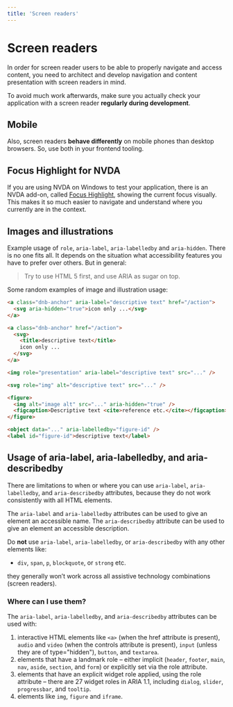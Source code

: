 ```yaml
---
title: 'Screen readers'
---
```


# Screen readers

In order for screen reader users to be able to properly navigate and access content, you need to architect and develop navigation and content presentation with screen readers in mind.

To avoid much work afterwards, make sure you actually check your application with a screen reader **regularly during development**.

## Mobile

Also, screen readers **behave differently** on mobile phones than desktop browsers. So, use both in your frontend tooling.

## Focus Highlight for NVDA

If you are using NVDA on Windows to test your application, there is an NVDA add-on, called [Focus Highlight](https://addons.nvda-project.org/addons/focusHighlight.en.html), showing the current focus visually. This makes it so much easier to navigate and understand where you currently are in the context.

## Images and illustrations

Example usage of `role`, `aria-label`, `aria-labelledby` and `aria-hidden`. There is no one fits all. It depends on the situation what accessibility features you have to prefer over others. But in general:

> Try to use HTML 5 first, and use ARIA as sugar on top.

Some random examples of image and illustration usage:

```html
<a class="dnb-anchor" aria-label="descriptive text" href="/action">
  <svg aria-hidden="true">icon only ...</svg>
</a>

<a class="dnb-anchor" href="/action">
  <svg>
    <title>descriptive text</title>
    icon only ...
  </svg>
</a>

<img role="presentation" aria-label="descriptive text" src="..." />

<svg role="img" alt="descriptive text" src="..." />

<figure>
  <img alt="image alt" src="..." aria-hidden="true" />
  <figcaption>Descriptive text <cite>reference etc.</cite></figcaption>
</figure>

<object data="..." aria-labelledby="figure-id" />
<label id="figure-id">descriptive text</label>
```

## Usage of aria-label, aria-labelledby, and aria-describedby

There are limitations to when or where you can use `aria-label`, `aria-labelledby`, and `aria-describedby` attributes, because they do not work consistently with all HTML elements.

The `aria-label` and `aria-labelledby` attributes can be used to give an element an accessible name.
The `aria-describedby` attribute can be used to give an element an accessible description.

Do **not** use `aria-label`, `aria-labelledby`, or `aria-describedby` with any other elements like:

- `div`, `span`, `p`, `blockquote`, or `strong` etc.

they generally won’t work across all assistive technology combinations (screen readers).

### Where can I use them?

The `aria-label`, `aria-labelledby`, and `aria-describedby` attributes can be used with:

1. interactive HTML elements like `<a>` (when the href attribute is present), `audio` and `video` (when the controls attribute is present), `input` (unless they are of type="hidden"), `button`, and `textarea`.
1. elements that have a landmark role – either implicit (`header`, `footer`, `main`, `nav`, `aside`, `section`, and `form`) or explicitly set via the role attribute.
1. elements that have an explicit widget role applied, using the role attribute – there are 27 widget roles in ARIA 1.1, including `dialog`, `slider`, `progressbar`, and `tooltip`.
1. elements like `img`, `figure` and `iframe`.
